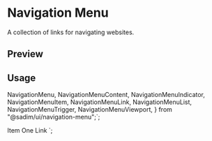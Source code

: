 

<Meta of={NavigationMenuStories} />

<RadixPrimitiveDocsButton name='navigation-menu' />

# Navigation Menu

A collection of links for navigating websites.

## Preview

<Canvas of={NavigationMenuStories.Default} />

## Usage

  NavigationMenu,
  NavigationMenuContent,
  NavigationMenuIndicator,
  NavigationMenuItem,
  NavigationMenuLink,
  NavigationMenuList,
  NavigationMenuTrigger,
  NavigationMenuViewport,
} from "@sadim/ui/navigation-menu";`;

  <NavigationMenuList>
    <NavigationMenuItem>
      <NavigationMenuTrigger>Item One</NavigationMenuTrigger>
      <NavigationMenuContent>
        <NavigationMenuLink>Link</NavigationMenuLink>
      </NavigationMenuContent>
    </NavigationMenuItem>
  </NavigationMenuList>
</NavigationMenu>`;

<Source code={importCode} language='ts' dark />
<Source code={usageCode} language='tsx' dark />
